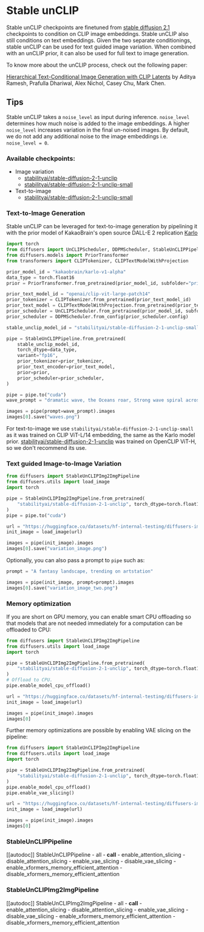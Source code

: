 <!--Copyright 2023 The HuggingFace Team. All rights reserved.

Licensed under the Apache License, Version 2.0 (the "License"); you may not use this file except in compliance with
the License. You may obtain a copy of the License at

http://www.apache.org/licenses/LICENSE-2.0

Unless required by applicable law or agreed to in writing, software distributed under the License is distributed on
an "AS IS" BASIS, WITHOUT WARRANTIES OR CONDITIONS OF ANY KIND, either express or implied. See the License for the
specific language governing permissions and limitations under the License.
-->

# Stable unCLIP

Stable unCLIP checkpoints are finetuned from [stable diffusion 2.1](./stable_diffusion_2) checkpoints to condition on CLIP image embeddings.
Stable unCLIP also still conditions on text embeddings. Given the two separate conditionings, stable unCLIP can be used
for text guided image variation. When combined with an unCLIP prior, it can also be used for full text to image generation.

To know more about the unCLIP process, check out the following paper:

[Hierarchical Text-Conditional Image Generation with CLIP Latents](https://arxiv.org/abs/2204.06125) by Aditya Ramesh, Prafulla Dhariwal, Alex Nichol, Casey Chu, Mark Chen.

## Tips

Stable unCLIP takes a `noise_level` as input during inference. `noise_level` determines how much noise is added 
to the image embeddings. A higher `noise_level` increases variation in the final un-noised images. By default, 
we do not add any additional noise to the image embeddings i.e. `noise_level = 0`.

### Available checkpoints:

* Image variation
	* [stabilityai/stable-diffusion-2-1-unclip](https://hf.co/stabilityai/stable-diffusion-2-1-unclip)
	* [stabilityai/stable-diffusion-2-1-unclip-small](https://hf.co/stabilityai/stable-diffusion-2-1-unclip-small)
* Text-to-image 
	* [stabilityai/stable-diffusion-2-1-unclip-small](https://hf.co/stabilityai/stable-diffusion-2-1-unclip-small)

### Text-to-Image Generation
Stable unCLIP can be leveraged for text-to-image generation by pipelining it with the prior model of KakaoBrain's open source DALL-E 2 replication [Karlo](https://huggingface.co/kakaobrain/karlo-v1-alpha)

```python
import torch
from diffusers import UnCLIPScheduler, DDPMScheduler, StableUnCLIPPipeline
from diffusers.models import PriorTransformer
from transformers import CLIPTokenizer, CLIPTextModelWithProjection

prior_model_id = "kakaobrain/karlo-v1-alpha"
data_type = torch.float16
prior = PriorTransformer.from_pretrained(prior_model_id, subfolder="prior", torch_dtype=data_type)

prior_text_model_id = "openai/clip-vit-large-patch14"
prior_tokenizer = CLIPTokenizer.from_pretrained(prior_text_model_id)
prior_text_model = CLIPTextModelWithProjection.from_pretrained(prior_text_model_id, torch_dtype=data_type)
prior_scheduler = UnCLIPScheduler.from_pretrained(prior_model_id, subfolder="prior_scheduler")
prior_scheduler = DDPMScheduler.from_config(prior_scheduler.config)

stable_unclip_model_id = "stabilityai/stable-diffusion-2-1-unclip-small"

pipe = StableUnCLIPPipeline.from_pretrained(
    stable_unclip_model_id,
    torch_dtype=data_type,
    variant="fp16",
    prior_tokenizer=prior_tokenizer,
    prior_text_encoder=prior_text_model,
    prior=prior,
    prior_scheduler=prior_scheduler,
)

pipe = pipe.to("cuda")
wave_prompt = "dramatic wave, the Oceans roar, Strong wave spiral across the oceans as the waves unfurl into roaring crests; perfect wave form; perfect wave shape; dramatic wave shape; wave shape unbelievable; wave; wave shape spectacular"

images = pipe(prompt=wave_prompt).images
images[0].save("waves.png")
```
<Tip warning={true}>

For text-to-image we use `stabilityai/stable-diffusion-2-1-unclip-small` as it was trained on CLIP ViT-L/14 embedding, the same as the Karlo model prior. [stabilityai/stable-diffusion-2-1-unclip](https://hf.co/stabilityai/stable-diffusion-2-1-unclip) was trained on OpenCLIP ViT-H, so we don't recommend its use. 

</Tip>

### Text guided Image-to-Image Variation

```python
from diffusers import StableUnCLIPImg2ImgPipeline
from diffusers.utils import load_image
import torch

pipe = StableUnCLIPImg2ImgPipeline.from_pretrained(
    "stabilityai/stable-diffusion-2-1-unclip", torch_dtype=torch.float16, variation="fp16"
)
pipe = pipe.to("cuda")

url = "https://huggingface.co/datasets/hf-internal-testing/diffusers-images/resolve/main/stable_unclip/tarsila_do_amaral.png"
init_image = load_image(url)

images = pipe(init_image).images
images[0].save("variation_image.png")
```

Optionally, you can also pass a prompt to `pipe` such as:

```python 
prompt = "A fantasy landscape, trending on artstation"

images = pipe(init_image, prompt=prompt).images
images[0].save("variation_image_two.png")
```

### Memory optimization

If you are short on GPU memory, you can enable smart CPU offloading so that models that are not needed
immediately for a computation can be offloaded to CPU:

```python 
from diffusers import StableUnCLIPImg2ImgPipeline
from diffusers.utils import load_image
import torch

pipe = StableUnCLIPImg2ImgPipeline.from_pretrained(
    "stabilityai/stable-diffusion-2-1-unclip", torch_dtype=torch.float16, variation="fp16"
)
# Offload to CPU.
pipe.enable_model_cpu_offload()

url = "https://huggingface.co/datasets/hf-internal-testing/diffusers-images/resolve/main/stable_unclip/tarsila_do_amaral.png"
init_image = load_image(url)

images = pipe(init_image).images
images[0]
```

Further memory optimizations are possible by enabling VAE slicing on the pipeline: 

```python 
from diffusers import StableUnCLIPImg2ImgPipeline
from diffusers.utils import load_image
import torch

pipe = StableUnCLIPImg2ImgPipeline.from_pretrained(
    "stabilityai/stable-diffusion-2-1-unclip", torch_dtype=torch.float16, variation="fp16"
)
pipe.enable_model_cpu_offload()
pipe.enable_vae_slicing()

url = "https://huggingface.co/datasets/hf-internal-testing/diffusers-images/resolve/main/stable_unclip/tarsila_do_amaral.png"
init_image = load_image(url)

images = pipe(init_image).images
images[0]
```

### StableUnCLIPPipeline

[[autodoc]] StableUnCLIPPipeline
	- all
	- __call__
	- enable_attention_slicing
	- disable_attention_slicing
	- enable_vae_slicing
	- disable_vae_slicing
	- enable_xformers_memory_efficient_attention
	- disable_xformers_memory_efficient_attention


### StableUnCLIPImg2ImgPipeline

[[autodoc]] StableUnCLIPImg2ImgPipeline
	- all
	- __call__
	- enable_attention_slicing
	- disable_attention_slicing
	- enable_vae_slicing
	- disable_vae_slicing
	- enable_xformers_memory_efficient_attention
	- disable_xformers_memory_efficient_attention
    